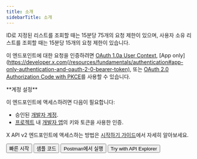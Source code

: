 ```yaml
---
title: 소개
sidebarTitle: 소개
---
```



ID로 지정된 리스트를 조회할 때는 15분당 75개의 요청 제한이 있으며, 사용자 소유 리스트를 조회할 때는 15분당 15개의 요청 제한이 있습니다.

이 엔드포인트에 대한 요청을 인증하려면 [OAuth 1.0a User Context](/ko/resources/fundamentals/authentication), \[App only]\(https://developer.x.com(/resources/fundamentals/authentication#app-only-authentication-and-oauth-2-0-bearer-token), 또는 [OAuth 2.0 Authorization Code with PKCE](ko/resources/fundamentals/authentication#oauth-2-0-authorization-code-flow-with-pkce-2)를 사용할 수 있습니다.

<Note>
  **계정 설정**

  이 엔드포인트에 액세스하려면 다음이 필요합니다:

  - 승인된 [개발자 계정](https://developer.x.com/en/portal/petition/essential/basic-info).
  - [프로젝트](/ko/resources/fundamentals/projects) 내 [개발자 앱](/ko/resources/fundamentals/developer-apps)의 키와 토큰을 사용한 인증.

  X API v2 엔드포인트에 액세스하는 방법은 [시작하기 가이드](/ko/x-api/getting-started/getting-access)에서 자세히 알아보세요.
</Note>

<div className="flex space-x-2">
  <Button href="/ko/x-api/lists/manage-lists/quickstart">
    빠른 시작
  </Button>

  <Button href="https://github.com/xdevplatform/Twitter-API-v2-sample-code">
    샘플 코드
  </Button>

  <Button href="https://app.getpostman.com/run-collection/9956214-784efcda-ed4c-4491-a4c0-a26470a67400">
    Postman에서 실행
  </Button>

  <Button href="https://developer.x.com/apitools/api?endpoint=/2/lists/%7Bid%7D&method=get">
    Try with API Explorer
  </Button>
</div>
